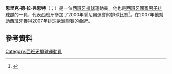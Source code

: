 '''恩里克·德·拉·弗恩特'''（{{lang-es|Enrique de la Fuente}}；{{bd|1975年|8月11日}}）是一位[[西班牙|西班牙]][[排球|排球]]運動員。他也是[[西班牙國家男子排球隊|西班牙國家男子排球隊]]的一員，代表西班牙參加了2000年悉尼奧運會的排球比賽<ref name=sref>{{cite web|title=Olympics|url=http://www.sports-reference.com/olympics/athletes/de/enrique-de-la-fuente-1.html|publisher=sports-reference|accessdate=21 June 2012|archive-date=2012-12-14|archive-url=https://web.archive.org/web/20121214032215/http://www.sports-reference.com/olympics/athletes/de/enrique-de-la-fuente-1.html|dead-url=yes}}</ref>。在2007年他幫助西班牙獲得2007年排球歐洲聯賽的金牌。
==參考資料==
{{reflist}}
[[Category:西班牙排球運動員|Category:西班牙排球運動員]]